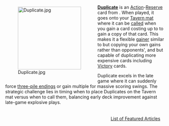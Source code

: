 <div style="float: left; margin: 0.5em 0.9em 0.4em 0;">[[File:Duplicate.jpg|200px]]</div>

'''[[Duplicate]]''' is an [[Action]]-[[Reserve]] card from {{Set|Adventures}}. When played, it goes onto your [[Tavern mat]] where it can be [[call]]ed when you gain a card costing up to {{Cost|6}} to gain a copy of that card. This makes it a flexible [[gainer]] similar to {{Card|Smugglers}} but copying your own gains rather than opponents', and {{Card|Talisman}} but capable of duplicating more expensive cards including [[Victory]] cards.

Duplicate excels in the late game where it can suddenly force [[three-pile ending]]s or gain multiple {{Card|Duchy|Duchies}} for massive scoring swings. The strategic challenge lies in timing when to place Duplicates on the Tavern mat versus when to call them, balancing early deck improvement against late-game explosive plays.

<div style="float: right; margin: 0.5em 0.9em 0.4em 0;">[[List of Featured Articles]]</div>